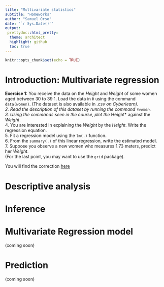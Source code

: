 ```yaml
---
title: "Multivariate statistics"
subtitle: "Homeworks"
author: "Samuel Orso"
date: "`r Sys.Date()`"
output: 
 prettydoc::html_pretty:
  theme: architect
  highlight: github
  toc: true
---
```


```r
knitr::opts_chunk$set(echo = TRUE)
```
# Introduction: Multivariate regression
<div id="ex1">
**Exercise 1:** You receive the data on the *Height* and *Weight* of some women aged between 30 to 39
1. Load the data in `R` using the command `data(women)`. (The dataset is also available in *.csv on Cyberlearn).      
2. Read the description of this dataset by running the command `?women`.   
3. Using the commands seen in the course, plot the *Height* against the *Weight*.   
4. You are interested in explaining the *Weight* by the *Height*. Write the regression equation.   
5. Fit a regression model using the `lm(.)` function.   
6. From the `summary(.)` of this linear regression, write the estimated model.   
7. Suppose you observe a new women who measures 1.73 meters, predict her *Weight*.  
(For the last point, you may want to use the `grid` package).
</div>

You will find the correction [here](https://samorso.github.io/RM2017/hmw_cor.html#ex1)

# Descriptive analysis

# Inference

# Multivariate Regression model
(coming soon)  

# Prediction
(coming soon)

